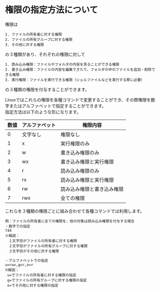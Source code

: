 # 権限の指定方法について
権限は
```
1. ファイルの所有者に対する権限
2. ファイルの所有グループに対する権限
3. その他に対する権限
```
の３種類があり、それぞれの権限に対して
```
1. 読み込み権限：ファイルやフォルダの内容を見ることができる権限
2. 書き込み権限：ファイルの内容を編集できたり、フォルダの中のファイルを追加・削除できる権限
3. 実行権限：ファイルを実行できる権限（シェルファイルなどを実行する際に必要）
```
の３種類の権限を付与することができます。

Linuxではこれらの権限を各種コマンドで変更することができ、その際権限を数字またはアルファベットで指定することができます。  
指定方法は以下のような形になります。  

| 数値 | アルファベット | 権限内容                   |
| ---- | -------------- | -------------------------- |
| 0    | 文字なし       | 権限なし                   |
| 1    | x              | 実行権限のみ               |
| 2    | w              | 書き込み権限のみ           |
| 3    | wx             | 書き込み権限と実行権限     |
| 4    | r              | 読み込み権限のみ           |
| 5    | rx             | 読み込み権限と実行権限     |
| 6    | rw             | 読み込み権限と書き込み権限 |
| 7    | rwx            | 全ての権限                 |

これらを３種類の権限ごとに組み合わせて各種コマンドでは利用します。  
```
例：ファイルの所有者に全ての権限を、他の対象は読み込み権限を付与する場合
・数字での指定
744
※解説：
　１文字目がファイルの所有者に対する権限
　２文字目がファイルの所有グループに対する権限
　３文字目がその他に対する権限

・アルファベットでの指定
u=rwx,g=r,o=r
※解説：
 u=でファイルの所有者に対する権限の指定
 g=でファイルの所有グループに対する権限の指定
 o=でその他に対する権限の指定
```